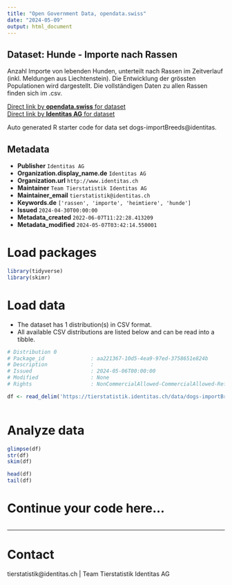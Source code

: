 ```yaml
---
title: "Open Government Data, opendata.swiss"
date: "2024-05-09"
output: html_document
---
```


## Dataset: Hunde - Importe nach Rassen

Anzahl Importe von lebenden Hunden, unterteilt nach Rassen im Zeitverlauf (inkl. Meldungen aus Liechtenstein). Die Entwicklung der grössten Populationen wird dargestellt. Die vollständigen Daten zu allen Rassen finden sich im .csv.

[Direct link by **opendata.swiss** for dataset](https://opendata.swiss/de/dataset/hunde-importe-nach-rassen)<br>
[Direct link by **Identitas AG** for dataset](https://tierstatistik.identitas.ch/)

Auto generated R starter code for data set dogs-importBreeds@identitas.

## Metadata

- **Publisher** `Identitas AG`
- **Organization.display_name.de** `Identitas AG`
- **Organization.url** `http://www.identitas.ch`
- **Maintainer** `Team Tierstatistik Identitas AG`
- **Maintainer_email** `tierstatistik@identitas.ch`
- **Keywords.de** `['rassen', 'importe', 'heimtiere', 'hunde']`
- **Issued** `2024-04-30T00:00:00`
- **Metadata_created** `2022-06-07T11:22:28.413209`
- **Metadata_modified** `2024-05-07T03:42:14.550001`


# Load packages

```r

library(tidyverse)
library(skimr)

```

# Load data

-   The dataset has 1 distribution(s) in CSV format.
-   All available CSV distributions are listed below and can be read into a tibble.

```r

# Distribution 0
# Package_id               : aa221367-10d5-4ea9-97ed-3758651e824b
# Description              : 
# Issued                   : 2024-05-06T00:00:00
# Modified                 : None
# Rights                   : NonCommercialAllowed-CommercialAllowed-ReferenceRequired

df <- read_delim('https://tierstatistik.identitas.ch/data/dogs-importBreeds.csv')



```

# Analyze data

```r

glimpse(df)
str(df)
skim(df)

head(df)
tail(df)

```

# Continue your code here...

```r

```

------------------------------------------------------------------------

# Contact

tierstatistik@identitas.ch | Team Tierstatistik Identitas AG
